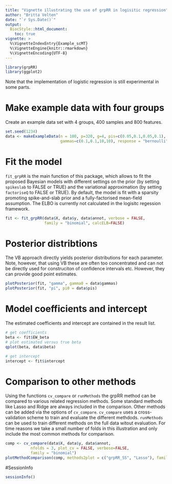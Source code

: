 ```yaml
---
title: "Vignette illustrating the use of grpRR in logisitic regression"
author: "Britta Velten"
date: "`r Sys.Date()`"
output:
  BiocStyle::html_document:
    toc: true
vignette: >
  %\VignetteIndexEntry{Example_scMT}
  %\VignetteEngine{knitr::rmarkdown}
  %\VignetteEncoding{UTF-8}
---
```


```r
library(grpRR)
library(ggplot2)
```

Note that the implementation of logistic regression is still experimental in some parts.

# Make example data with four groups
Create an example data set with 4 groups, 400 samples and 800 features.
```r
set.seed(1234)
data <- makeExampleData(n = 100, p=320, g=4, pis=c(0.05,0.1,0.05,0.1),
                        gammas=c(0.1,0.1,10,10), response = "bernoulli")
```

# Fit the model
`fit_grpRR` is the main function of this package, which allows to fit the proposed Bayesian models with different settings on the prior (by setting `spikeslab` to FALSE or TRUE) and the variational approximation (by setting `factoriseQ` to FALSE or TRUE). By default, the model is fit with a sparsity promoting spike-and-slab prior and a fully-factorised mean-field assumption. The ELBO is currently not calculated in the logisitc regession framework.
```r
fit <- fit_grpRR(data$X, data$y, data$annot, verbose = FALSE,
                 family = "binomial", calcELB=FALSE)
```

# Posterior distribtions
The VB approach directly yields posterior distributions for each parameter. Note, however, that using VB these are often too concentrated and can not be directly used for construciton of confidence intervals etc. However, they can provide good point estimates.
```r
plotPosterior(fit, "gamma", gamma0 = data$gammas)
plotPosterior(fit, "pi", pi0 = data$pis)
```

# Model coefficients and intercept
The estimated coefficients and intercept are contained in the result list.
```r
# get coefficients
beta <- fit$EW_beta
# plot estimated versus true beta
qplot(beta, data$beta)
```

```r
# get intercept
intercept <- fit$intercept
```


# Comparison to other methods
Using the functions `cv_compare` or `runMethods` the grpRR method can be compared to various related regression methods.
Some standard methods like Lasso and Ridge are always included in the comparison. Other methods can be added via the options of `cv_compare`.
`cv_compare` uses a cross-validation scheme to train and evaluate the different methdods.
`runMethods` can be used to  train different methods on the full data witout evaluation.
For time reasons we take a small number of folds in this illustration and only include the most common methods for comparison.
```r
comp <- cv_compare(data$X, data$y, data$annot,
           nfolds = 3, plot_cv = FALSE, verbose=FALSE,
           family = "binomial")
plotMethodComparison(comp, methods2plot = c("grpRR_SS", "Lasso"), family = "binomial")
```

#SessionInfo
```r
sessionInfo()
```

